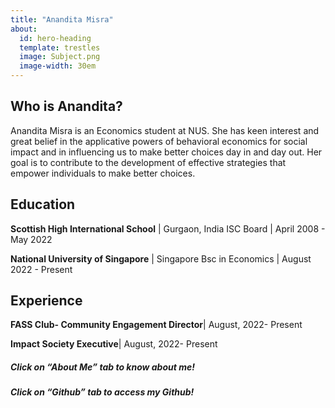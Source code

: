 ```yaml
---
title: "Anandita Misra"
about:
  id: hero-heading
  template: trestles
  image: Subject.png
  image-width: 30em
---
```


::: {#hero-heading}
## Who is Anandita?

Anandita Misra is an Economics student at NUS. She has keen interest and great belief in the applicative powers of behavioral economics for social impact and in influencing us to make better choices day in and day out. Her goal is to contribute to the development of effective strategies that empower individuals to make better choices.

## Education

**Scottish High International School** \| Gurgaon, India ISC Board \| April 2008 - May 2022

**National University of Singapore** \| Singapore Bsc in Economics \| August 2022 - Present

## Experience

**FASS Club- Community Engagement Director**\| August, 2022- Present

**Impact Society Executive**\| August, 2022- Present
:::

##### Click on "About Me" tab to know about me!

##### Click on "Github" tab to access my Github!

